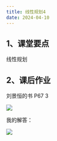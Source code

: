 ```yaml
---
title: 线性规划4
date: 2024-04-10
---
```


## 1、课堂要点

线性规划

## 2、课后作业

刘景恒的书 P67  3

![](https://cdn.sa.net/2024/04/10/IJpUyO182MEcCls.webp)

我的解答：

![](https://cdn.sa.net/2024/04/11/sCJSE4bAlKgfh6G.webp)
